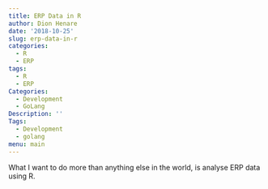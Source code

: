 ---
title: ERP Data in R
author: Dion Henare
date: '2018-10-25'
slug: erp-data-in-r
categories:
  - R
  - ERP
tags:
  - R
  - ERP
Categories:
  - Development
  - GoLang
Description: ''
Tags:
  - Development
  - golang
menu: main
---

What I want to do more than anything else in the world, is analyse ERP data using R.